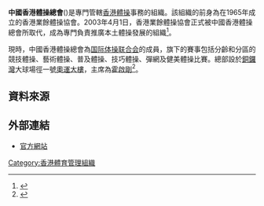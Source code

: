 {{Infobox Organization
|name = 中國香港體操總會<br>The Gymnastics Association of Hong Kong, China
|image_border =
|size =
|caption = 
|motto =
|type = 體育組織
|formation = 2003年4月1日
|headquarters = {{flagicon|HKG}} 銅鑼灣掃桿埔大球場徑一號奧運大樓1002室
|membership = 
|leader_title = 會長
|leader_name =霍啟剛
|website = [http://www.gahk.org.hk 中國香港體操總會]
}}

'''中國香港體操總會'''({{lang|en|The Gymnastics Association of Hong Kong, China}})是專門管轄[[香港|香港]][[體操|體操]]事務的組織。該組織的前身為在1965年成立的香港業餘體操協會。2003年4月1日，香港業餘體操協會正式被中國香港體操總會所取代，成為專門負責推廣本土體操發展的組織<ref>{{Cite web |url=http://www.gahk.org.hk/p1.htm |title=本會介紹 |access-date=2013-12-01 |archive-url=https://web.archive.org/web/20131203025710/http://www.gahk.org.hk/p1.htm |archive-date=2013-12-03 |dead-url=yes }}</ref>。

現時，中國香港體操總會為[[国际体操联合会|国际体操联合会]]的成員，旗下的賽事包括分齡和分區的競技體操、藝術體操、普及體操、技巧體操、彈網及健美體操比賽。總部設於[[銅鑼灣|銅鑼灣]]大球場徑一號[[奧運大樓|奧運大樓]]，主席為[[霍啟剛|霍啟剛]]<ref>{{Cite web |url=http://www.gahk.org.hk/p1_03.htm |title=執委會名單 |access-date=2013-12-01 |archive-url=https://web.archive.org/web/20131203032453/http://www.gahk.org.hk/p1_03.htm |archive-date=2013-12-03 |dead-url=yes }}</ref>。

== 資料來源 ==
{{reflist}}

==外部連結==
* [http://www.gahk.org.hk 官方網站]{{Wayback|url=http://www.gahk.org.hk/ |date=20131203025713 }}

{{香港體育總會}}

[[Category:香港體育管理組織|Category:香港體育管理組織]]